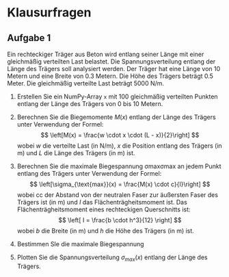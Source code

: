 # Klausurfragen

## Aufgabe 1 {.unnumbered}

Ein rechteckiger Träger aus Beton wird entlang seiner Länge mit einer 
gleichmäßig verteilten Last belastet. Die Spannungsverteilung entlang der 
Länge des Trägers soll analysiert werden. Der Träger hat eine Länge von 10 
Metern und eine Breite von 0.3 Metern. Die Höhe des Trägers beträgt 0.5 Meter. 
Die gleichmäßig verteilte Last beträgt 5000 N/m.

1. Erstellen Sie ein NumPy-Array `x` mit 100 gleichmäßig verteilten Punkten 
entlang der Länge des Trägers von 0 bis 10 Metern.

2. Berechnen Sie die Biegemomente $M(x)$ entlang der Länge des Trägers unter 
Verwendung der Formel:
$$
\left[M(x) = \frac{w \cdot x \cdot (L - x)}{2}\right]
$$
wobei $w$ die verteilte Last (in N/m), $x$ die Position entlang des Trägers 
(in m) und $L$ die Länge des Trägers (in m) ist.

3. Berechnen Sie die maximale Biegespannung σmaxσmax​ an jedem Punkt entlang des 
Trägers unter Verwendung der Formel:
$$
\left[\sigma_{\text{max}}(x) = \frac{M(x) \cdot c}{I}\right]
$$
wobei cc der Abstand von der neutralen Faser zur äußersten Faser des Trägers ist 
(in m) und $I$ das Flächenträgheitsmoment ist. Das Flächenträgheitsmoment eines 
rechteckigen Querschnitts ist:
$$
\left[
I = \frac{b \cdot h^3}{12}
\right]
$$
wobei $b$ die Breite (in m) und $h$ die Höhe des Trägers (in m) ist.

4. Bestimmen SIe die maximale Biegespannung

5. Plotten Sie die Spannungsverteilung $\sigma_{max}​(x)$ entlang der Länge des 
Trägers.